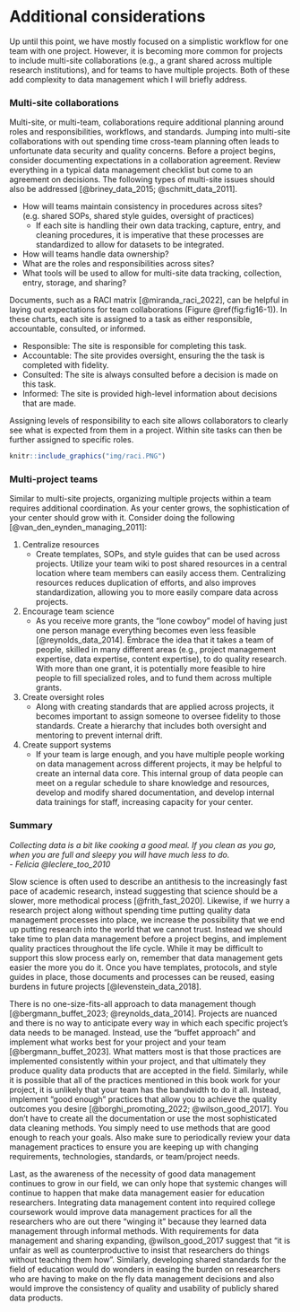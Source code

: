 # Additional considerations

Up until this point, we have mostly focused on a simplistic workflow for one team with one project. However, it is becoming more common for projects to include multi-site collaborations (e.g., a grant shared across multiple research institutions), and for teams to have multiple projects. Both of these add complexity to data management which I will briefly address.

### Multi-site collaborations

Multi-site, or multi-team, collaborations require additional planning around roles and responsibilities, workflows, and standards. Jumping into multi-site collaborations with out spending time cross-team planning often leads to unfortunate data security and quality concerns. Before a project begins, consider documenting expectations in a collaboration agreement. Review everything in a typical data management checklist but come to an agreement on decisions. The following types of multi-site issues should also be addressed [@briney_data_2015; @schmitt_data_2011].

- How will teams maintain consistency in procedures across sites? (e.g. shared SOPs, shared style guides, oversight of practices)
  - If each site is handling their own data tracking, capture, entry, and cleaning procedures, it is imperative that these processes are standardized to allow for datasets to be integrated.
- How will teams handle data ownership?
- What are the roles and responsibilities across sites?
- What tools will be used to allow for multi-site data tracking, collection, entry, storage, and sharing?

Documents, such as a RACI matrix [@miranda_raci_2022], can be helpful in laying out expectations for team collaborations (Figure \@ref(fig:fig16-1)). In these charts, each site is assigned to a task as either responsible, accountable, consulted, or informed. 

- Responsible: The site is responsible for completing this task.
- Accountable: The site provides oversight, ensuring the the task is completed with fidelity.
- Consulted: The site is always consulted before a decision is made on this task.
- Informed: The site is provided high-level information about decisions that are made.

Assigning levels of responsibility to each site allows collaborators to clearly see what is expected from them in a project. Within site tasks can then be further assigned to specific roles.

```r

knitr::include_graphics("img/raci.PNG")

```

### Multi-project teams

Similar to multi-site projects, organizing multiple projects within a team requires additional coordination. As your center grows, the sophistication of your center should grow with it. Consider doing the following [@van_den_eynden_managing_2011]:

1. Centralize resources
    - Create templates, SOPs, and style guides that can be used across projects. Utilize your team wiki to post shared resources in a central location where team members can easily access them.  Centralizing resources reduces duplication of efforts, and also improves standardization, allowing you to more easily compare data across projects. 
2. Encourage team science
    - As you receive more grants, the "lone cowboy" model of having just one person manage everything becomes even less feasible [@reynolds_data_2014]. Embrace the idea that it takes a team of people, skilled in many different areas (e.g., project management expertise, data expertise, content expertise), to do quality research. With more than one grant, it is potentially more feasible to hire people to fill specialized roles, and to fund them across multiple grants.
3. Create oversight roles
    - Along with creating standards that are applied across projects, it becomes important to assign someone to oversee fidelity to those standards. Create a hierarchy that includes both oversight and mentoring to prevent internal drift.
4. Create support systems
    - If your team is large enough, and you have multiple people working on data management across different projects, it may be helpful to create an internal data core. This internal group of data people can meet on a regular schedule to share knowledge and resources, develop and modify shared documentation, and develop internal data trainings for staff, increasing capacity for your center.


### Summary

*Collecting data is a bit like cooking a good meal. If you clean as you go, when you are full and sleepy you will have much less to do.*<br> *- Felicia @leclere_too_2010*

Slow science is often used to describe an antithesis to the increasingly fast pace of academic research, instead suggesting that science should be a slower, more methodical process [@frith_fast_2020]. Likewise, if we hurry a research project along without spending time putting quality data management processes into place, we increase the possibility that we end up putting research into the world that we cannot trust. Instead we should take time to plan data management before a project begins, and implement quality practices throughout the life cycle. While it may be difficult to support this slow process early on, remember that data management gets easier the more you do it. Once you have templates, protocols, and style guides in place, those documents and processes can be reused, easing burdens in future projects [@levenstein_data_2018].

There is no one-size-fits-all approach to data management though [@bergmann_buffet_2023; @reynolds_data_2014]. Projects are nuanced and there is no way to anticipate every way in which each specific project's data needs to be managed. Instead, use the "buffet approach" and implement what works best for your project and your team [@bergmann_buffet_2023]. What matters most is that those practices are implemented consistently within your project, and that ultimately they produce quality data products that are accepted in the field. Similarly, while it is possible that all of the practices mentioned in this book work for your project, it is unlikely that your team has the bandwidth to do it all. Instead, implement "good enough" practices that allow you to achieve the quality outcomes you desire [@borghi_promoting_2022; @wilson_good_2017]. You don't have to create all the documentation or use the most sophisticated data cleaning methods. You simply need to use methods that are good enough to reach your goals. Also make sure to periodically review your data management practices to ensure you are keeping up with changing requirements, technologies, standards, or team/project needs.

Last, as the awareness of the necessity of good data management continues to grow in our field, we can only hope that systemic changes will continue to happen that make data management easier for education researchers. Integrating data management content into required college coursework would improve data management practices for all the researchers who are out there "winging it" because they learned data management through informal methods. With requirements for data management and sharing expanding, @wilson_good_2017 suggest that "it is unfair as well as counterproductive to insist that researchers do things without teaching them how". Similarly, developing shared standards for the field of education would do wonders in easing the burden on researchers who are having to make on the fly data management decisions and also would improve the consistency of quality and usability of publicly shared data products.
